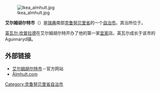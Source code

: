 {{noteTA
|G1=地名
}}
{{Infobox kommun
| fullname=Älmhults kommun
| coatofarms=[[File:Älmhult_vapen.svg|100px]]
| county=[[克鲁努贝里省|克鲁努贝里省]]
| province=[[斯莫兰|斯莫兰]]
| capital={{link-en|艾尔姆胡尔特|Älmhult}}
| map=[[File:Älmhult_Municipality_in_Kronoberg_County.png|200px]]
| arearank=第119名
| area=983.28
| arealand=895.36
| populationrank=第144名
| population=15,368
| densityrank=第187名
| populationdensity=17.2
| website=http://www.almhult.se/
| footnotes=面积与人口统计数据来自[[瑞典统计局|瑞典统计局]]，截至2006年12月31日
}}
[[File:Ikea_almhult.jpg|right]]

'''艾尔姆胡尔特市'''（{{lang-sv|Älmhults kommun}}）是[[瑞典|瑞典]]南部[[克鲁努贝里省|克鲁努贝里省]]的一个[[瑞典自治市|自治市]]。其治所位于{{link-en|艾尔姆胡尔特|Älmhult}}。

[[英瓦尔·坎普拉德|英瓦尔·坎普拉德]]在艾尔姆胡尔特开办了他的第一家[[宜家|宜家]]店。英瓦尔成长于该市的Agunnaryd镇。

== 外部链接 ==
* [http://www.almhult.se/ 艾尔姆胡尔特市]－官方网站
* [https://web.archive.org/web/20030808153050/http://almhult.com/ Älmhult.com]

{{Kronoberg County}}

{{coord|56|33|N|14|08|E|region:SE_type:adm2nd|display=title}}

{{DEFAULTSORT:Almhult Municipality}}

[[Category:克鲁努贝里省自治市|Category:克鲁努贝里省自治市]]